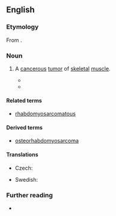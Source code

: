 ==English==
{{wikipedia}}

===Etymology===
From {{af|en|rhabdo-|myo-|sarcoma}}.

===Noun===
{{en-noun|s|rhabdomyosarcomata}}

# {{lb|en|pathology}} A [[cancerous]] [[tumor]] of [[skeletal]] [[muscle]].
#* {{quote-journal|en|journal=The American Journal of the Medical Sciences|date=July 1887|page=469|title=Primary malignant degeneration of the kidney in infancy|author=H. Longstreet Taylor|passage=Some of these cases might be referred to the sarcomata and some to carcinomata, but that is impossible unless they could be rexëamined by a reliable pathologist, as was done by Eve, who examined a so-called medullary tumor from the kidney of an infant, which had been deposited in the museum of the Royal College of Surgeons, London, in Hunter's time, and discovered that it belonged to that rare group of tumors which have been variously designated as '''rhabdomyosarcoma''' or as myosarcoma striocellulare.}}
#* {{quote-journal|en|year=1967|author=Arnold J. Kroll|url=http://www.iovs.org/content/6/5/531.short|title=Fine-structural classification of orbital rhabdomyosarcoma|journal=Investigative Ophthalmology & Visual Science|volume=6|issue=5|page=531–543.|passage='''Rhabdomyosarcoma''', the most common primary malignant orbital tumor of childhood, has been classified histologically as embryonal, differentiated, or alveolar.}}

====Related terms====
* [[rhabdomyosarcomatous]]

====Derived terms====
* [[osteorhabdomyosarcoma]]

====Translations====
{{trans-top|tumor}}
* Czech: {{t|cs|rabdomyosarkom|m}}
{{trans-mid}}
* Swedish: {{t+|sv|rabdomyosarkom|n}}
{{trans-bottom}}

===Further reading===
* {{R:OneLook}}